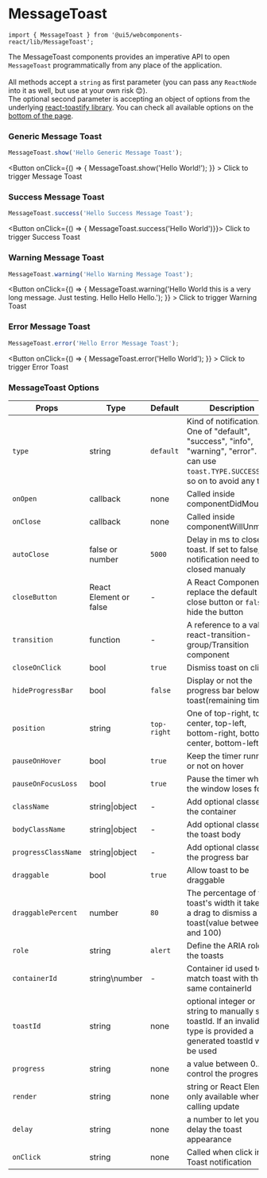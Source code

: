 

<Meta title="Components / MessageToast" 
      component={MessageToast} />

# MessageToast

`import { MessageToast } from '@ui5/webcomponents-react/lib/MessageToast';`

<ThemeProvider withToastContainer />

The MessageToast components provides an imperative API to open `MessageToast` programmatically from
any place of the application.<br /><br />
All methods accept a `string` as first parameter (you can pass any `ReactNode` into it as well, but use at your own risk 😊).<br />
The optional second parameter is accepting an object of options from the underlying [react-toastify library](https://github.com/fkhadra/react-toastify).
You can check all available options on the [bottom of the page](#messagetoast-options).

### Generic Message Toast
```js
MessageToast.show('Hello Generic Message Toast');
```
<Button
        onClick={() => {
          MessageToast.show('Hello World!');
        }}
      >
        Click to trigger Message Toast
</Button>

### Success Message Toast
```js
MessageToast.success('Hello Success Message Toast');
```
<Button onClick={() => { MessageToast.success('Hello World')}}>
  Click to trigger Success Toast
</Button>

### Warning Message Toast
```js
MessageToast.warning('Hello Warning Message Toast');
```
<Button
        onClick={() => {
          MessageToast.warning('Hello World this is a very long message. Just testing. Hello Hello Hello.');
        }}
      >
        Click to trigger Warning Toast
      </Button>

### Error Message Toast
```js
MessageToast.error('Hello Error Message Toast');
```
<Button
        onClick={() => {
          MessageToast.error('Hello World');
        }}
      >
        Click to trigger Error Toast
      </Button>


### MessageToast Options

| Props                | Type                   | Default     | Description                                                                                                                                |
|----------------------|------------------------|-------------|--------------------------------------------------------------------------------------------------------------------------------------------|
| `type`               | string                 | `default`   | Kind of notification. One of "default", "success", "info", "warning", "error". You can use `toast.TYPE.SUCCESS` and so on to avoid any typo. |
| `onOpen`             | callback               | none        | Called inside componentDidMount |
| `onClose`            | callback               | none        | Called inside componentWillUnmount |
| `autoClose`          | false or number        | `5000`      | Delay in ms to close the toast. If set to false, the notification need to be closed manualy         |
| `closeButton`        | React Element or false | -           | A React Component to replace the default close button or `false` to hide the button                 |
| `transition`         | function               | -           | A reference to a valid react-transition-group/Transition component                                  |
| `closeOnClick`       | bool                   | `true`      | Dismiss toast on click                                                                              |
| `hideProgressBar`    | bool                   | `false`     | Display or not the progress bar below the toast(remaining time)                                     |
| `position`           | string                 | `top-right` | One of top-right, top-center, top-left, bottom-right, bottom-center, bottom-left                    |
| `pauseOnHover`       | bool                   | `true`      | Keep the timer running or not on hover                                                              |
| `pauseOnFocusLoss`   | bool                   | `true`      | Pause the timer when the window loses focus                                                         |
| `className`          | string\|object         | -           | Add optional classes to the container                                                               |
| `bodyClassName`      | string\|object         | -           | Add optional classes to the toast body                                                              |
| `progressClassName`  | string\|object         | -           | Add optional classes to the progress bar                                                            |
| `draggable`          | bool                   | `true`      | Allow toast to be draggable                                                                         |
| `draggablePercent`   | number                 | `80`        | The percentage of the toast's width it takes for a drag to dismiss a toast(value between 0 and 100) |
| `role`               | string                 | `alert`     | Define the ARIA role for the toasts                                                                  |
| `containerId`        | string\number          | -           | Container id used to match toast with the same containerId                                          |
| `toastId`            | string                 | none        | optional integer or string to manually set a toastId. If an invalid type is provided a generated toastId will be used |
| `progress`           | string                 | none        | a value between 0..1 to control the progress bar | 
| `render`             | string                 | none        | string or React Element, only available when calling update |
| `delay`              | string                 | none        | a number to let you delay the toast appearance |
| `onClick`            | string                 | none        |  Called when click inside Toast notification |
  
